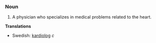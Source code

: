 ===Noun===

#A physician who specializes in medical problems related to the heart.

'''Translations'''
*Swedish: [[kardiolog]] ''c''